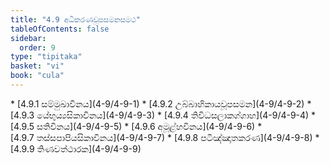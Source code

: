 ```yaml
---
title: "4.9 අධිකරණවූපසමනසමථ"
tableOfContents: false
sidebar:
  order: 9
type: "tipitaka"
basket: "vi"
book: "cula"
---
```



<DynamicBreadcrumb />



<TableOfContents book="cula" section="4.9">
* [4.9.1 සම්මුඛාවිනය](4-9/4-9-1)
* [4.9.2 උබ්බාහිකායවූපසමන](4-9/4-9-2)
* [4.9.3 යේභුය්‍යසිකාවිනය](4-9/4-9-3)
* [4.9.4 තිවිධසලාකග්ගාහ](4-9/4-9-4)
* [4.9.5 සතිවිනය](4-9/4-9-5)
* [4.9.6 අමූළ්හවිනය](4-9/4-9-6)
* [4.9.7 තස්සපාපියසිකාවිනය](4-9/4-9-7)
* [4.9.8 පටිඤ්ඤාතකරණ](4-9/4-9-8)
* [4.9.9 තිණවත්ථාරක](4-9/4-9-9)
</TableOfContents>